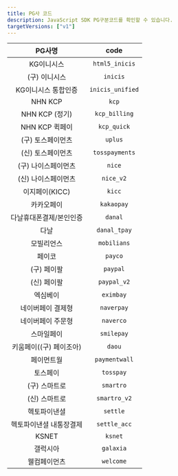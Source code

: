 ```yaml
---
title: PG사 코드
description: JavaScript SDK PG구분코드를 확인할 수 있습니다.
targetVersions: ["v1"]
---
```


|         PG사명        |      code      |
|:---------------------:|:--------------:|
|       KG이니시스      | `html5_inicis` |
|     (구) 이니시스     |    `inicis`    |
|  KG이니시스 통합인증  |`inicis_unified`|
|        NHN KCP        |      `kcp`     |
|     NHN KCP (정기)    |  `kcp_billing` |
|     NHN KCP 퀵페이    |   `kcp_quick`  |
|   (구) 토스페이먼츠   |     `uplus`    |
|   (신) 토스페이먼츠   | `tosspayments` |
|  (구) 나이스페이먼츠  |     `nice`     |
|  (신) 나이스페이먼츠  |    `nice_v2`   |
|     이지페이(KICC)    |     `kicc`     |
|       카카오페이      |   `kakaopay`   |
|다날휴대폰결제/본인인증|     `danal`    |
|          다날         |  `danal_tpay`  |
|       모빌리언스      |   `mobilians`  |
|         페이코        |     `payco`    |
|      (구) 페이팔      |    `paypal`    |
|      (신) 페이팔      |   `paypal_v2`  |
|        엑심베이       |    `eximbay`   |
|   네이버페이 결제형   |   `naverpay`   |
|   네이버페이 주문형   |    `naverco`   |
|       스마일페이      |   `smilepay`   |
|키움페이((구) 페이조아)|     `daou`     |
|       페이먼트월      |  `paymentwall` |
|        토스페이       |    `tosspay`   |
|     (구) 스마트로     |    `smartro`   |
|     (신) 스마트로     |  `smartro_v2`  |
|      헥토파이낸셜     |    `settle`    |
|헥토파이낸셜 내통장결제|  `settle_acc`  |
|         KSNET         |     `ksnet`    |
|        갤럭시아       |    `galaxia`   |
|      웰컴페이먼츠     |    `welcome`   |
